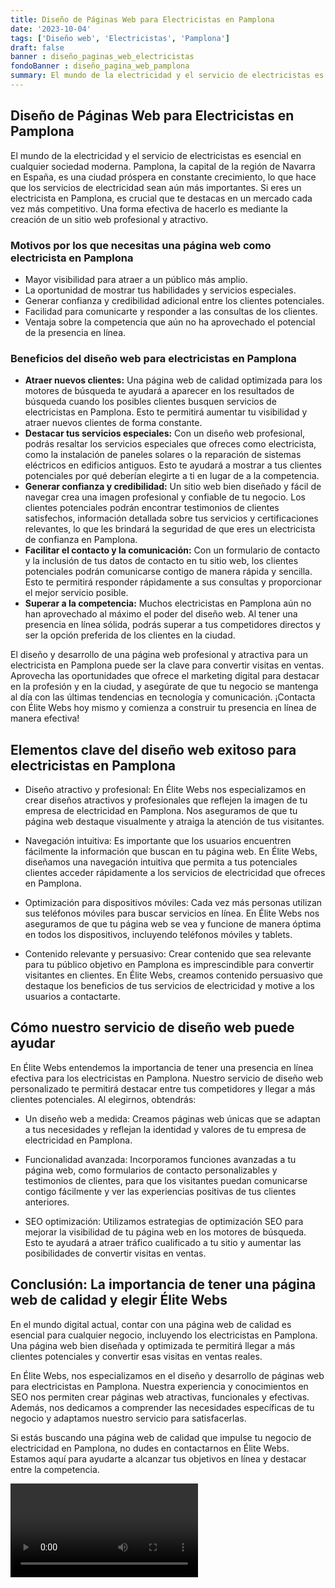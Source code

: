 ```yaml
---
title: Diseño de Páginas Web para Electricistas en Pamplona
date: '2023-10-04'
tags: ['Diseño web', 'Electricistas', 'Pamplona']
draft: false
banner : diseño_paginas_web_electricistas
fondoBanner : diseño_pagina_web_pamplona
summary: El mundo de la electricidad y el servicio de electricistas es esencial en cualquier sociedad moderna. Pamplona, la capital de la región de Navarra en España, es una ciudad próspera en constante crecimiento, lo que hace que los servicios de electricidad sean aún más importantes. Si eres un electricista en Pamplona, es crucial que te destacas en un mercado cada vez más competitivo. Una forma efectiva de hacerlo es mediante la creación de un sitio web profesional y atractivo. 
---
```


## **Diseño de Páginas Web para Electricistas en Pamplona**

El mundo de la electricidad y el servicio de electricistas es esencial en cualquier sociedad moderna. Pamplona, la capital de la región de Navarra en España, es una ciudad próspera en constante crecimiento, lo que hace que los servicios de electricidad sean aún más importantes. Si eres un electricista en Pamplona, es crucial que te destacas en un mercado cada vez más competitivo. Una forma efectiva de hacerlo es mediante la creación de un sitio web profesional y atractivo. 

### **Motivos por los que necesitas una página web como electricista en Pamplona**

* Mayor visibilidad para atraer a un público más amplio.
* La oportunidad de mostrar tus habilidades y servicios especiales.
* Generar confianza y credibilidad adicional entre los clientes potenciales.
* Facilidad para comunicarte y responder a las consultas de los clientes.
* Ventaja sobre la competencia que aún no ha aprovechado el potencial de la presencia en línea.

### **Beneficios del diseño web para electricistas en Pamplona**

* **Atraer nuevos clientes:** Una página web de calidad optimizada para los motores de búsqueda te ayudará a aparecer en los resultados de búsqueda cuando los posibles clientes busquen servicios de electricistas en Pamplona. Esto te permitirá aumentar tu visibilidad y atraer nuevos clientes de forma constante.
* **Destacar tus servicios especiales:** Con un diseño web profesional, podrás resaltar los servicios especiales que ofreces como electricista, como la instalación de paneles solares o la reparación de sistemas eléctricos en edificios antiguos. Esto te ayudará a mostrar a tus clientes potenciales por qué deberían elegirte a ti en lugar de a la competencia.
* **Generar confianza y credibilidad:** Un sitio web bien diseñado y fácil de navegar crea una imagen profesional y confiable de tu negocio. Los clientes potenciales podrán encontrar testimonios de clientes satisfechos, información detallada sobre tus servicios y certificaciones relevantes, lo que les brindará la seguridad de que eres un electricista de confianza en Pamplona.
* **Facilitar el contacto y la comunicación:** Con un formulario de contacto y la inclusión de tus datos de contacto en tu sitio web, los clientes potenciales podrán comunicarse contigo de manera rápida y sencilla. Esto te permitirá responder rápidamente a sus consultas y proporcionar el mejor servicio posible.
* **Superar a la competencia:** Muchos electricistas en Pamplona aún no han aprovechado al máximo el poder del diseño web. Al tener una presencia en línea sólida, podrás superar a tus competidores directos y ser la opción preferida de los clientes en la ciudad.

El diseño y desarrollo de una página web profesional y atractiva para un electricista en Pamplona puede ser la clave para convertir visitas en ventas. Aprovecha las oportunidades que ofrece el marketing digital para destacar en la profesión y en la ciudad, y asegúrate de que tu negocio se mantenga al día con las últimas tendencias en tecnología y comunicación. ¡Contacta con Élite Webs hoy mismo y comienza a construir tu presencia en línea de manera efectiva!

<GifSeo />

<Cta />

## Elementos clave del diseño web exitoso para electricistas en Pamplona

- Diseño atractivo y profesional: En Élite Webs nos especializamos en crear diseños atractivos y profesionales que reflejen la imagen de tu empresa de electricidad en Pamplona. Nos aseguramos de que tu página web destaque visualmente y atraiga la atención de tus visitantes.

- Navegación intuitiva: Es importante que los usuarios encuentren fácilmente la información que buscan en tu página web. En Élite Webs, diseñamos una navegación intuitiva que permita a tus potenciales clientes acceder rápidamente a los servicios de electricidad que ofreces en Pamplona.

- Optimización para dispositivos móviles: Cada vez más personas utilizan sus teléfonos móviles para buscar servicios en línea. En Élite Webs nos aseguramos de que tu página web se vea y funcione de manera óptima en todos los dispositivos, incluyendo teléfonos móviles y tablets.

- Contenido relevante y persuasivo: Crear contenido que sea relevante para tu público objetivo en Pamplona es imprescindible para convertir visitantes en clientes. En Élite Webs, creamos contenido persuasivo que destaque los beneficios de tus servicios de electricidad y motive a los usuarios a contactarte.

## Cómo nuestro servicio de diseño web puede ayudar

En Élite Webs entendemos la importancia de tener una presencia en línea efectiva para los electricistas en Pamplona. Nuestro servicio de diseño web personalizado te permitirá destacar entre tus competidores y llegar a más clientes potenciales. Al elegirnos, obtendrás:

- Un diseño web a medida: Creamos páginas web únicas que se adaptan a tus necesidades y reflejan la identidad y valores de tu empresa de electricidad en Pamplona.

- Funcionalidad avanzada: Incorporamos funciones avanzadas a tu página web, como formularios de contacto personalizables y testimonios de clientes, para que los visitantes puedan comunicarse contigo fácilmente y ver las experiencias positivas de tus clientes anteriores.

- SEO optimización: Utilizamos estrategias de optimización SEO para mejorar la visibilidad de tu página web en los motores de búsqueda. Esto te ayudará a atraer tráfico cualificado a tu sitio y aumentar las posibilidades de convertir visitas en ventas.

## Conclusión: La importancia de tener una página web de calidad y elegir Élite Webs

En el mundo digital actual, contar con una página web de calidad es esencial para cualquier negocio, incluyendo los electricistas en Pamplona. Una página web bien diseñada y optimizada te permitirá llegar a más clientes potenciales y convertir esas visitas en ventas reales.

En Élite Webs, nos especializamos en el diseño y desarrollo de páginas web para electricistas en Pamplona. Nuestra experiencia y conocimientos en SEO nos permiten crear páginas web atractivas, funcionales y efectivas. Además, nos dedicamos a comprender las necesidades específicas de tu negocio y adaptamos nuestro servicio para satisfacerlas.

Si estás buscando una página web de calidad que impulse tu negocio de electricidad en Pamplona, no dudes en contactarnos en Élite Webs. Estamos aquí para ayudarte a alcanzar tus objetivos en línea y destacar entre la competencia.

<Video />

<CtaBot job='Electricistas' city='Pamplona'/>

<Gmaps query='Pamplona+españa+maps' />